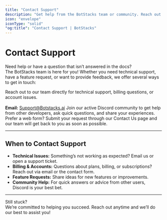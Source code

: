 ```yaml
---
title: "Contact Support"
description: "Get help from the BotStacks team or community. Reach out via email, Discord, or our Contact Us form."
icon: "envelope"
iconType: "solid"
"og:title": "Contact Support | BotStacks"
---
```



# Contact Support

Need help or have a question that isn’t answered in the docs?  
The BotStacks team is here for you! Whether you need technical support, have a feature request, or want to provide feedback, we offer several ways to get in touch:

<CardGroup cols={2}>
  <Card title="Email Support" href="mailto:Support@Botstacks.ai">
    Reach out to our team directly for technical support, billing questions, or account issues.<br /><br />
    <b>Email:</b> <a href="mailto:Support@Botstacks.ai">Support@Botstacks.ai</a>
  </Card>
  <Card title="Discord Community" href="https://discord.com/invite/5kwyQCz3zZ">
    Join our active Discord community to get help from other developers, ask quick questions, and share your experiences.
  </Card>
  <Card title="Contact Us Form" href="https://www.botstacks.ai/contact">
    Prefer a web form? Submit your request through our Contact Us page and our team will get back to you as soon as possible.
  </Card>
</CardGroup>

---

## When to Contact Support

- **Technical Issues:** Something’s not working as expected? Email us or open a support ticket.
- **Billing & Accounts:** Questions about plans, billing, or subscriptions? Reach out via email or the contact form.
- **Feature Requests:** Share ideas for new features or improvements.
- **Community Help:** For quick answers or advice from other users, Discord is your best bet.

---

Still stuck?  
We’re committed to helping you succeed. Reach out anytime and we’ll do our best to assist you!

